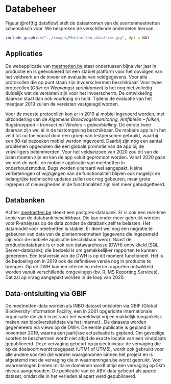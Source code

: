 # Databeheer {#h:dataontsluiting}

Figuur \@ref(fig:dataflow) stelt de datastromen van de soortenmeetnetten schematisch voor. We bespreken de verschillende onderdelen hiervan.

```r
include_graphics("../images/Meetnetten_dataflow.jpg", dpi = NA)
```


## Applicaties

De webapplicatie van [meetnetten.be](https://www.meetnetten.be) staat ondertussen bijna vier jaar in productie en is geëvolueerd tot een stabiel platform voor het opvolgen van het veldwerk en de invoer en evaluatie van veldgegevens. Voor alle protocollen die op punt staan zijn invoerschermen beschikbaar. Voor twee protocollen (*Otter* en *Wegvangst sprinkhanen*) is het nog niet volledig duidelijk wat de vereisten zijn voor het invoerscherm. De ontwikkeling daarvan staat dan ook voorlopig on hold. Tijdens de evaluatie van het meetjaar 2019 zullen de vereisten vastgelegd worden. 

Voor de meeste protocollen kon er in 2019 al mobiel ingevoerd worden, met uitzondering van de *Algemene Broedvogelmonitoring*, *Amfibieën – fuiken*, *Rugstreeppad – transect* en *Vlinders – gebiedstelling*. De eerste twee daarvan zijn wel al in de testomgeving beschikbaar. De mobiele app is in het veld tot nu toe vooral door een groep van testpersonen gebruikt, waarbij een 80-tal bezoeken mobiel werden ingevoerd. Daarbij zijn nog een aantal problemen opgedoken die een globale promotie van de app bij de vrijwilligers belemmerden. Voor het veldseizoen van 2020 zou dit van de baan moeten zijn en kan de app voluit gepromoot worden. 
Vanaf 2020 gaan we met de web- en mobiele applicatie van meetnetten in onderhoudsmodus. Bugs worden uiteraard wel aangepakt, kleine verbeteringen of wijzigingen van de functionaliteit blijven ook mogelijk en belangrijke technische updates zullen ook nog gebeuren, maar grote ingrepen of nieuwigheden in de functionaliteit zijn niet meer gebudgetteerd.

## Databanken

Achter [meetnetten.be](https://www.meetnetten.be) steekt een postgres-databank. Er is ook een real-time kopie van de databank beschikbaar. Die kan onder meer gebruikt worden voor R-analyses op de data zonder de databank zelf te belasten. Het datamodel voor meetnetten is stabiel. Er dient wel nog een migratie te gebeuren van data van de plantenmeetnetten (gegevens die ingezameld zijn vóór de mobiele applicatie beschikbaar werd).
Naast de productiedatabank is er ook een datawarehouse (DWH) ontwikkeld (SQL Server-databank), die bedoeld is om gemakkelijker rapporten te kunnen genereren. Een testversie van de DWH is op dit moment functioneel. Het is de bedoeling om in 2019 ook de definitieve versie nog in productie te brengen. Op de DWH kunnen interne en externe rapporten ontwikkeld worden vanuit verschillende omgevingen (bv. R, MS Reporting Services). Dat zal op vraag aangepakt worden in de loop van 2020. 

## Data-ontsluiting via GBIF

De meetnetten-data worden als INBO dataset ontsloten via GBIF (Global Biodiversity Information Facility, een in 2001 opgerichte internationale organisatie die zich inzet voor het wereldwijd vrij en makkelijk toegankelijk maken van biodiversiteitdata via het Internet) . De datasets worden gegenereerd via views op de DWH. De eerste publicatie is gepland in november 2019, waarna een jaarlijkse actualisatie is gepland. Om gevoelige soorten te beschermen wordt niet altijd de exacte locatie van een vindplaats gepubliceerd. Deze vervaging gebeurt op projectniveau: de vervaging die op de doelsoort wordt toegepast (UTM1 of UTM5), wordt ook gebruikt voor alle andere soorten die werden waargenomen binnen het project en is afgestemd met de vervaging die in waarnemingen.be wordt gebruikt. Voor waarnemingen binnen militaire domeinen wordt altijd een vervaging op 5km niveau aangehouden. De publicatie van de ABV-data gebeurt als aparte dataset, omdat die in het verleden al apart werd gepubliceerd.


